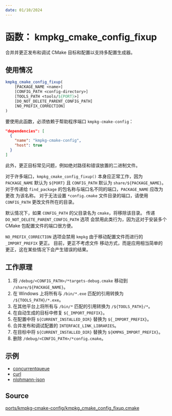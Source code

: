 ```yaml
---
date: 01/10/2024
---
```

# 函数： kmpkg_cmake_config_fixup

合并并更正发布和调试 CMake 目标和配置以支持多配置生成器。

## 使用情况

```cmake
kmpkg_cmake_config_fixup(
    [PACKAGE_NAME <name>]
    [CONFIG_PATH <config-directory>]
    [TOOLS_PATH <tools/${PORT}>]
    [DO_NOT_DELETE_PARENT_CONFIG_PATH]
    [NO_PREFIX_CORRECTION]
)
```

要使用此函数，必须依赖于帮助程序端口  `kmpkg-cmake-config`：

```json
"dependencies": [
  {
    "name": "kmpkg-cmake-config",
    "host": true
  }
]
```
此外，更正目标常见问题，例如绝对路径和错误放置的二进制文件。

对于许多端口，`kmpkg_cmake_config_fixup()` 本身应正常工作，因为 `PACKAGE_NAME` 默认为 `${PORT}` 且 `CONFIG_PATH`
默认为 `share/${PACKAGE_NAME}`。 对于传递给 `find_package` 的包名称与端口名不同的端口，`PACKAGE_NAME` 应改为更改
为该名称。 对于无法设置   `*config.cmake` 文件目录的端口，请使用 `CONFIG_PATH` 更改文件所在的目录。

默认情况下，如果 `CONFIG_PATH` 的父目录名为 `cmake`，将移除该目录。 传递 `DO_NOT_DELETE_PARENT_CONFIG_PATH` 选项
会禁用此类行为，因为这对于安装多个 CMake 包配置文件的端口很方便。

`NO_PREFIX_CORRECTION` 选项会禁用 `kmpkg` 由于移动配置文件而进行的 `_IMPORT_PREFIX` 更正。 目前，更正不考虑文件
移动方式，而是应用相当简单的更正，这在某些情况下会产生错误的结果。

## 工作原理

1. 将 `/debug/<CONFIG_PATH>/*targets-debug.cmake` 移动到 `/share/${PACKAGE_NAME}`。
2. 在 Windows 上将所有与 `/bin/*.exe` 匹配的引用转换为 `/${TOOLS_PATH}/*.exe`。
3. 在其他平台上将所有与 `/bin/*` 匹配的引用转换为 `/${TOOLS_PATH}/*`。
4. 在自动生成的目标中修复 `${_IMPORT_PREFIX}`。
5. 在配置中将 `${CURRENT_INSTALLED_DIR}` 替换为 `${_IMPORT_PREFIX}`。
6. 合并发布和调试配置的 `INTERFACE_LINK_LIBRARIES`。
7. 在目标中将 `${CURRENT_INSTALLED_DIR}` 替换为 `${KMPKG_IMPORT_PREFIX}`。
8. 删除 `/debug/<CONFIG_PATH>/*config.cmake`。

## 示例

- [concurrentqueue](https://gitee.com/kumo-pub/kmpkg/blob/master/ports/concurrentqueue/portfile.cmake)
- [curl](https://gitee.com/kumo-pub/kmpkg/blob/master/ports/curl/portfile.cmake)
- [nlohmann-json](https://gitee.com/kumo-pub/kmpkg/blob/master/ports/nlohmann-json/portfile.cmake)

## Source

[ports/kmpkg-cmake-config/kmpkg\_cmake\_config\_fixup.cmake](https://gitee.com/kumo-pub/kmpkg/blob/master/ports/kmpkg-cmake-config/kmpkg_cmake_config_fixup.cmake)
